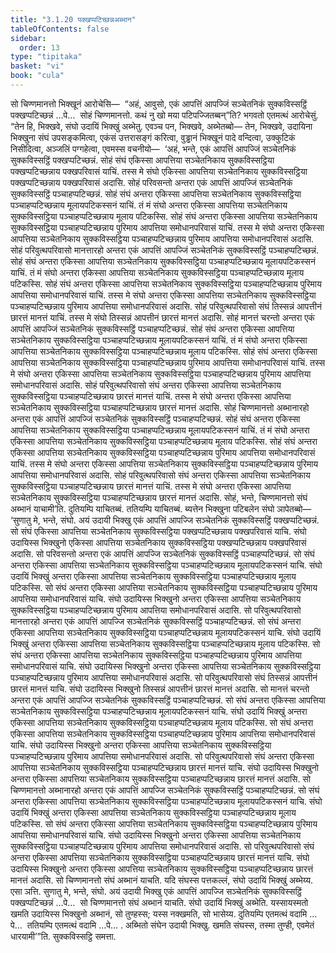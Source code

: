 ```yaml
---
title: "3.1.20 पक्खप्पटिच्छन्नअब्भान"
tableOfContents: false
sidebar:
  order: 13
type: "tipitaka"
basket: "vi"
book: "cula"
---
```



<DynamicBreadcrumb />

<Division number="132" book="cula">

<Paragraph number="607" book="cula">
सो चिण्णमानत्तो भिक्खूनं आरोचेसि—  “अहं, आवुसो, एकं आपत्तिं आपज्जिं सञ्चेतनिकं सुक्कविस्सट्ठिं पक्खप्पटिच्छन्नं …पे…  सोहं चिण्णमानत्तो. कथं नु खो मया पटिपज्जितब्बन्”ति? भगवतो एतमत्थं आरोचेसुं. “तेन हि, भिक्खवे, संघो उदायिं भिक्खुं अब्भेतु. एवञ्च पन, भिक्खवे, अब्भेतब्बो—
</Paragraph>

<Paragraph number="608" book="cula">
तेन, भिक्खवे, उदायिना भिक्खुना संघं उपसङ्कमित्वा, एकंसं उत्तरासङ्गं करित्वा, वुड्ढानं भिक्खूनं पादे वन्दित्वा, उक्कुटिकं निसीदित्वा, अञ्जलिं पग्गहेत्वा, एवमस्स वचनीयो—  ‘अहं, भन्ते, एकं आपत्तिं आपज्जिं सञ्चेतनिकं सुक्कविस्सट्ठिं पक्खप्पटिच्छन्नं. सोहं संघं एकिस्सा आपत्तिया सञ्चेतनिकाय सुक्कविस्सट्ठिया पक्खप्पटिच्छन्नाय पक्खपरिवासं याचिं. तस्स मे संघो एकिस्सा आपत्तिया सञ्चेतनिकाय सुक्कविस्सट्ठिया पक्खप्पटिच्छन्नाय पक्खपरिवासं अदासि. सोहं परिवसन्तो अन्तरा एकं आपत्तिं आपज्जिं सञ्चेतनिकं सुक्कविस्सट्ठिं पञ्चाहप्पटिच्छन्नं. सोहं संघं अन्तरा एकिस्सा आपत्तिया सञ्चेतनिकाय सुक्कविस्सट्ठिया पञ्चाहप्पटिच्छन्नाय मूलायपटिकस्सनं याचिं. तं मं संघो अन्तरा एकिस्सा आपत्तिया सञ्चेतनिकाय सुक्कविस्सट्ठिया पञ्चाहप्पटिच्छन्नाय मूलाय पटिकस्सि. सोहं संघं अन्तरा एकिस्सा आपत्तिया सञ्चेतनिकाय सुक्कविस्सट्ठिया पञ्चाहप्पटिच्छन्नाय पुरिमाय आपत्तिया समोधानपरिवासं याचिं. तस्स मे संघो अन्तरा एकिस्सा आपत्तिया सञ्चेतनिकाय सुक्कविस्सट्ठिया पञ्चाहप्पटिच्छन्नाय पुरिमाय आपत्तिया समोधानपरिवासं अदासि. सोहं परिवुत्थपरिवासो मानत्तारहो अन्तरा एकं आपत्तिं आपज्जिं सञ्चेतनिकं सुक्कविस्सट्ठिं पञ्चाहप्पटिच्छन्नं. सोहं संघं अन्तरा एकिस्सा आपत्तिया सञ्चेतनिकाय सुक्कविस्सट्ठिया पञ्चाहप्पटिच्छन्नाय मूलायपटिकस्सनं याचिं. तं मं संघो अन्तरा एकिस्सा आपत्तिया सञ्चेतनिकाय सुक्कविस्सट्ठिया पञ्चाहप्पटिच्छन्नाय मूलाय पटिकस्सि. सोहं संघं अन्तरा एकिस्सा आपत्तिया सञ्चेतनिकाय सुक्कविस्सट्ठिया पञ्चाहप्पटिच्छन्नाय पुरिमाय आपत्तिया समोधानपरिवासं याचिं. तस्स मे संघो अन्तरा एकिस्सा आपत्तिया सञ्चेतनिकाय सुक्कविस्सट्ठिया पञ्चाहप्पटिच्छन्नाय पुरिमाय आपत्तिया समोधानपरिवासं अदासि. सोहं परिवुत्थपरिवासो संघं तिस्सन्नं आपत्तीनं छारत्तं मानत्तं याचिं. तस्स मे संघो तिस्सन्नं आपत्तीनं छारत्तं मानत्तं अदासि. सोहं मानत्तं चरन्तो अन्तरा एकं आपत्तिं आपज्जिं सञ्चेतनिकं सुक्कविस्सट्ठिं पञ्चाहप्पटिच्छन्नं. सोहं संघं अन्तरा एकिस्सा आपत्तिया सञ्चेतनिकाय सुक्कविस्सट्ठिया पञ्चाहप्पटिच्छन्नाय मूलायपटिकस्सनं याचिं. तं मं संघो अन्तरा एकिस्सा आपत्तिया सञ्चेतनिकाय सुक्कविस्सट्ठिया पञ्चाहप्पटिच्छन्नाय मूलाय पटिकस्सि. सोहं संघं अन्तरा एकिस्सा आपत्तिया सञ्चेतनिकाय सुक्कविस्सट्ठिया पञ्चाहप्पटिच्छन्नाय पुरिमाय आपत्तिया समोधानपरिवासं याचिं. तस्स मे संघो अन्तरा एकिस्सा आपत्तिया सञ्चेतनिकाय सुक्कविस्सट्ठिया पञ्चाहप्पटिच्छन्नाय पुरिमाय आपत्तिया समोधानपरिवासं अदासि. सोहं परिवुत्थपरिवासो संघं अन्तरा एकिस्सा आपत्तिया सञ्चेतनिकाय सुक्कविस्सट्ठिया पञ्चाहप्पटिच्छन्नाय छारत्तं मानत्तं याचिं. तस्स मे संघो अन्तरा एकिस्सा आपत्तिया सञ्चेतनिकाय सुक्कविस्सट्ठिया पञ्चाहप्पटिच्छन्नाय छारत्तं मानत्तं अदासि. सोहं चिण्णमानत्तो अब्भानारहो अन्तरा एकं आपत्तिं आपज्जिं सञ्चेतनिकं सुक्कविस्सट्ठिं पञ्चाहप्पटिच्छन्नं. सोहं संघं अन्तरा एकिस्सा आपत्तिया सञ्चेतनिकाय सुक्कविस्सट्ठिया पञ्चाहप्पटिच्छन्नाय मूलायपटिकस्सनं याचिं. तं मं संघो अन्तरा एकिस्सा आपत्तिया सञ्चेतनिकाय सुक्कविस्सट्ठिया पञ्चाहप्पटिच्छन्नाय मूलाय पटिकस्सि. सोहं संघं अन्तरा एकिस्सा आपत्तिया सञ्चेतनिकाय सुक्कविस्सट्ठिया पञ्चाहप्पटिच्छन्नाय पुरिमाय आपत्तिया समोधानपरिवासं याचिं. तस्स मे संघो अन्तरा एकिस्सा आपत्तिया सञ्चेतनिकाय सुक्कविस्सट्ठिया पञ्चाहप्पटिच्छन्नाय पुरिमाय आपत्तिया समोधानपरिवासं अदासि. सोहं परिवुत्थपरिवासो संघं अन्तरा एकिस्सा आपत्तिया सञ्चेतनिकाय सुक्कविस्सट्ठिया पञ्चाहप्पटिच्छन्नाय छारत्तं मानत्तं याचिं. तस्स मे संघो अन्तरा एकिस्सा आपत्तिया सञ्चेतनिकाय सुक्कविस्सट्ठिया पञ्चाहप्पटिच्छन्नाय छारत्तं मानत्तं अदासि. सोहं, भन्ते, चिण्णमानत्तो संघं अब्भानं याचामी’ति.
</Paragraph>

<Paragraph number="609" book="cula">
दुतियम्पि याचितब्बं. ततियम्पि याचितब्बं. ब्यत्तेन भिक्खुना पटिबलेन संघो ञापेतब्बो—
</Paragraph>

</Division>
<Division number="133" book="cula">

<Paragraph number="610" book="cula">
‘सुणातु मे, भन्ते, संघो. अयं उदायी भिक्खु एकं आपत्तिं आपज्जि सञ्चेतनिकं सुक्कविस्सट्ठिं पक्खप्पटिच्छन्नं. सो संघं एकिस्सा आपत्तिया सञ्चेतनिकाय सुक्कविस्सट्ठिया पक्खप्पटिच्छन्नाय पक्खपरिवासं याचि. संघो उदायिस्स भिक्खुनो एकिस्सा आपत्तिया सञ्चेतनिकाय सुक्कविस्सट्ठिया पक्खप्पटिच्छन्नाय पक्खपरिवासं अदासि. सो परिवसन्तो अन्तरा एकं आपत्तिं आपज्जि सञ्चेतनिकं सुक्कविस्सट्ठिं पञ्चाहप्पटिच्छन्नं. सो संघं अन्तरा एकिस्सा आपत्तिया सञ्चेतनिकाय सुक्कविस्सट्ठिया पञ्चाहप्पटिच्छन्नाय मूलायपटिकस्सनं याचि. संघो उदायिं भिक्खुं अन्तरा एकिस्सा आपत्तिया सञ्चेतनिकाय सुक्कविस्सट्ठिया पञ्चाहप्पटिच्छन्नाय मूलाय पटिकस्सि. सो संघं अन्तरा एकिस्सा आपत्तिया सञ्चेतनिकाय सुक्कविस्सट्ठिया पञ्चाहप्पटिच्छन्नाय पुरिमाय आपत्तिया समोधानपरिवासं याचि. संघो उदायिस्स भिक्खुनो अन्तरा एकिस्सा आपत्तिया सञ्चेतनिकाय सुक्कविस्सट्ठिया पञ्चाहप्पटिच्छन्नाय पुरिमाय आपत्तिया समोधानपरिवासं अदासि. सो परिवुत्थपरिवासो मानत्तारहो अन्तरा एकं आपत्तिं आपज्जि सञ्चेतनिकं सुक्कविस्सट्ठिं पञ्चाहप्पटिच्छन्नं. सो संघं अन्तरा एकिस्सा आपत्तिया सञ्चेतनिकाय सुक्कविस्सट्ठिया पञ्चाहप्पटिच्छन्नाय मूलायपटिकस्सनं याचि. संघो उदायिं भिक्खुं अन्तरा एकिस्सा आपत्तिया सञ्चेतनिकाय सुक्कविस्सट्ठिया पञ्चाहप्पटिच्छन्नाय मूलाय पटिकस्सि. सो संघं अन्तरा एकिस्सा आपत्तिया सञ्चेतनिकाय सुक्कविस्सट्ठिया पञ्चाहप्पटिच्छन्नाय पुरिमाय आपत्तिया समोधानपरिवासं याचि. संघो उदायिस्स भिक्खुनो अन्तरा एकिस्सा आपत्तिया सञ्चेतनिकाय सुक्कविस्सट्ठिया पञ्चाहप्पटिच्छन्नाय पुरिमाय आपत्तिया समोधानपरिवासं अदासि. सो परिवुत्थपरिवासो संघं तिस्सन्नं आपत्तीनं छारत्तं मानत्तं याचि. संघो उदायिस्स भिक्खुनो तिस्सन्नं आपत्तीनं छारत्तं मानत्तं अदासि. सो मानत्तं चरन्तो अन्तरा एकं आपत्तिं आपज्जि सञ्चेतनिकं सुक्कविस्सट्ठिं पञ्चाहप्पटिच्छन्नं. सो संघं अन्तरा एकिस्सा आपत्तिया सञ्चेतनिकाय सुक्कविस्सट्ठिया पञ्चाहप्पटिच्छन्नाय मूलायपटिकस्सनं याचि. संघो उदायिं भिक्खुं अन्तरा एकिस्सा आपत्तिया सञ्चेतनिकाय सुक्कविस्सट्ठिया पञ्चाहप्पटिच्छन्नाय मूलाय पटिकस्सि. सो संघं अन्तरा एकिस्सा आपत्तिया सञ्चेतनिकाय सुक्कविस्सट्ठिया पञ्चाहप्पटिच्छन्नाय पुरिमाय आपत्तिया समोधानपरिवासं याचि. संघो उदायिस्स भिक्खुनो अन्तरा एकिस्सा आपत्तिया सञ्चेतनिकाय सुक्कविस्सट्ठिया पञ्चाहप्पटिच्छन्नाय पुरिमाय आपत्तिया समोधानपरिवासं अदासि. सो परिवुत्थपरिवासो संघं अन्तरा एकिस्सा आपत्तिया सञ्चेतनिकाय सुक्कविस्सट्ठिया पञ्चाहप्पटिच्छन्नाय छारत्तं मानत्तं याचि. संघो उदायिस्स भिक्खुनो अन्तरा एकिस्सा आपत्तिया सञ्चेतनिकाय सुक्कविस्सट्ठिया पञ्चाहप्पटिच्छन्नाय छारत्तं मानत्तं अदासि. सो चिण्णमानत्तो अब्भानारहो अन्तरा एकं आपत्तिं आपज्जि सञ्चेतनिकं सुक्कविस्सट्ठिं पञ्चाहप्पटिच्छन्नं. सो संघं अन्तरा एकिस्सा आपत्तिया सञ्चेतनिकाय सुक्कविस्सट्ठिया पञ्चाहप्पटिच्छन्नाय मूलायपटिकस्सनं याचि. संघो उदायिं भिक्खुं अन्तरा एकिस्सा आपत्तिया सञ्चेतनिकाय सुक्कविस्सट्ठिया पञ्चाहप्पटिच्छन्नाय मूलाय पटिकस्सि. सो संघं अन्तरा एकिस्सा आपत्तिया सञ्चेतनिकाय सुक्कविस्सट्ठिया पञ्चाहप्पटिच्छन्नाय पुरिमाय आपत्तिया समोधानपरिवासं याचि. संघो उदायिस्स भिक्खुनो अन्तरा एकिस्सा आपत्तिया सञ्चेतनिकाय सुक्कविस्सट्ठिया पञ्चाहप्पटिच्छन्नाय पुरिमाय आपत्तिया समोधानपरिवासं अदासि. सो परिवुत्थपरिवासो संघं अन्तरा एकिस्सा आपत्तिया सञ्चेतनिकाय सुक्कविस्सट्ठिया पञ्चाहप्पटिच्छन्नाय छारत्तं मानत्तं याचि. संघो उदायिस्स भिक्खुनो अन्तरा एकिस्सा आपत्तिया सञ्चेतनिकाय सुक्कविस्सट्ठिया पञ्चाहप्पटिच्छन्नाय छारत्तं मानत्तं अदासि. सो चिण्णमानत्तो संघं अब्भानं याचति. यदि संघस्स पत्तकल्लं, संघो उदायिं भिक्खुं अब्भेय्य. एसा ञत्ति.
</Paragraph>

<Paragraph number="611" book="cula">
सुणातु मे, भन्ते, संघो. अयं उदायी भिक्खु एकं आपत्तिं आपज्जि सञ्चेतनिकं सुक्कविस्सट्ठिं पक्खप्पटिच्छन्नं …पे…  सो चिण्णमानत्तो संघं अब्भानं याचति. संघो उदायिं भिक्खुं अब्भेति. यस्सायस्मतो खमति उदायिस्स भिक्खुनो अब्भानं, सो तुण्हस्स; यस्स नक्खमति, सो भासेय्य.
</Paragraph>

<Paragraph number="612" book="cula">
दुतियम्पि एतमत्थं वदामि …पे…  ततियम्पि एतमत्थं वदामि …पे… .
</Paragraph>

<Paragraph number="613" book="cula">
अब्भितो संघेन उदायी भिक्खु. खमति संघस्स, तस्मा तुण्ही, एवमेतं धारयामी’”ति.

</Paragraph>
</Division>

<Paragraph number="614" type="center" book="cula">
सुक्कविस्सट्ठि समत्ता.
</Paragraph>